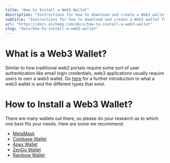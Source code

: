 ```yaml
---
title: "How to Install a Web3 Wallet"
description: "Instructions for how to download and create a Web3 wallet for Ethereum and other chains."
subtitle: "Instructions for how to download and create a Web3 wallet for Ethereum and other chains."
url: "https://docs.alchemy.com/docs/how-to-install-a-web3-wallet"
slug: "docs/how-to-install-a-web3-wallet"
---
```


# What is a Web3 Wallet?

Similar to how traditional web2 portals require some sort of user authentication like email login credentials, web3 applications usually require users to own a web3 wallet. Go [here](https://www.alchemy.com/web3-wallets-overview#web3-1) for a further introduction to what a web3 wallet is and the different types that exist.

# How to Install a Web3 Wallet?

There are many wallets out there, so please do your research as to which one best fits your needs. Here are some we recommend:

* [MetaMask](/docs/how-to-create-a-metamask-wallet)
* [Coinbase Wallet](/docs/how-to-create-a-coinbase-wallet)
* [Apex Wallet](/docs/how-to-create-an-apex-wallet)
* [ZenGo Wallet](/docs/how-to-create-a-zengo-wallet)
* [Rainbow Wallet](/docs/how-to-create-a-rainbow-wallet)
